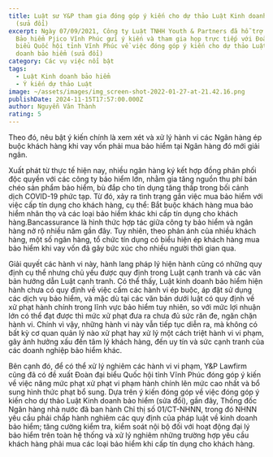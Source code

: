 ```yaml
---
title: Luật sư Y&P tham gia đóng góp ý kiến cho dự thảo Luật Kinh doanh bảo hiểm
  (sửa đổi)
excerpt: Ngày 07/09/2021, Công ty Luật TNHH Youth & Partners đã hỗ trợ Công ty
  Bảo hiểm Pjico Vĩnh Phúc gửi ý kiến và tham gia họp trực tiếp với Đoàn Đại
  biểu Quốc hội tỉnh Vĩnh Phúc về việc đóng góp ý kiến cho dự thảo Luật Kinh
  doanh bảo hiểm (sửa đổi)
category: Các vụ việc nổi bật
tags:
  - Luật Kinh doanh bảo hiểm
  - Ý kiến dự thảo Luật
image: ~/assets/images/img_screen-shot-2022-01-27-at-21.42.16.png
publishDate: 2024-11-15T17:57:00.000Z
author: Nguyễn Văn Thành
rating: 5
---
```

Theo đó, nêu bật ý kiến chính là xem xét và xử lý hành vi các Ngân hàng ép buộc khách hàng khi vay vốn phải mua bảo hiểm tại Ngân hàng đó mới giải ngân. 

Xuất phát từ thực tế hiện nay, nhiều ngân hàng ký kết hợp đồng phân phối độc quyền với các công ty bảo hiểm lớn, nhằm gia tăng nguồn thu phí bán chéo sản phẩm bảo hiểm, bù đắp cho tín dụng tăng thấp trong bối cảnh dịch COVID-19 phức tạp. Từ đó, xảy ra tình trạng gắn việc mua bảo hiểm với việc cấp tín dụng cho khách hàng, cụ thể: Bắt buộc khách hàng mua bảo hiểm nhân thọ và các loại bảo hiểm khác khi cấp tín dụng cho khách hàng.Bancassurance là hình thức hợp tác giữa công ty bảo hiểm và ngân hàng nở rộ nhiều năm gần đây. Tuy nhiên, theo phản ánh của nhiều khách hàng, một số ngân hàng, tổ chức tín dụng có biểu hiện ép khách hàng mua bảo hiểm khi vay vốn đã gây bức xúc cho nhiều người thời gian qua.

Giải quyết các hành vi này, hành lang pháp lý hiện hành cũng có những quy định cụ thể nhưng chủ yếu được quy định trong Luật cạnh tranh và các văn bản hướng dẫn Luật cạnh tranh. Có thể thấy, Luật kinh doanh bảo hiểm hiện hành chưa có quy định về việc cấm các hành vi ép buộc, áp đặt sử dụng các dịch vụ bảo hiểm, và mặc dù tại các văn bản dưới luật có quy định về xử phạt hành chính trong lĩnh vực bảo hiểm tuy nhiên, so với mức lợi nhuận lớn có thể đạt được thì mức xử phạt đưa ra chưa đủ sức răn đe, ngăn chặn hành vi. Chính vì vậy, những hành vi này vẫn tiếp tục diễn ra, mà không có bất kỳ cơ quan quản lý nào xử phạt hay xử lý một cách triệt hành vi vi phạm, gây ảnh hưởng xấu đến tâm lý khách hàng, đến uy tín và sức cạnh tranh của các doanh nghiệp bảo hiểm khác.

Bên cạnh đó, để có thể xử lý nghiêm các hành vi vi phạm, Y&P Lawfirm cũng đã có đề xuất Đoàn đại biểu Quốc hội tỉnh Vĩnh Phúc đóng góp ý kiến về việc nâng mức phạt xử phạt vi phạm hành chính lên mức cao nhất và bổ sung hình thức phạt bổ sung. Dựa trên ý kiến đóng góp về việc đóng góp ý kiến cho dự thảo Luật Kinh doanh bảo hiểm (sửa đổi), gần đây, Thống đốc Ngân hàng nhà nước đã ban hành Chỉ thị số 01/CT-NHNN, trong đó NHNN yêu cầu phải chấp hành nghiêm các quy định của pháp luật về kinh doanh bảo hiểm; tăng cường kiểm tra, kiểm soát nội bộ đối với hoạt động đại lý bảo hiểm trên toàn hệ thống và xử lý nghiêm những trường hợp yêu cầu khách hàng phải mua các loại bảo hiểm khi cấp tín dụng cho khách hàng.
